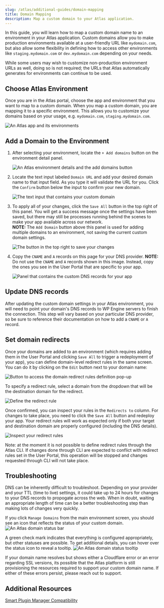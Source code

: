 ```yaml
---
slug: /atlas/additional-guides/domain-mapping
title: Domain Mapping
description: Map a custom domain to your Atlas application.
---
```


In this guide, you will learn how to map a custom domain name to an environment in your Atlas application. Custom domains allow you to make production environments available at a user-friendly URL like `mydomain.com`, but also allow some flexibility in defining how to access other environments like `staging.mydomain.com` or `dev.mydomain.com` depending on your needs.

While some users may wish to customize non-production environment URLs as well, doing so is not required; the URLs that Atlas automatically generates for environments can continue to be used.

## Choose Atlas Environment

Once you are in the Atlas portal, choose the app and environment that you want to map to a custom domain. When you map a custom domain, you are mapping it to a specific environment. This allows you to customize your domains based on your usage, e.g. `mydomain.com`, `staging.mydomain.com`.

![An Atlas app and its environments](./assets/img/domain-mapping/atlas-environment-selection-domain-mapping.png)

## Add a Domain to the Environment

1. After selecting your environment, locate the `+ Add domains` button on the environment detail panel.

   ![An Atlas environment details and the add domains button](./assets/img/domain-mapping/add-domain.png)

2. Locate the text input labeled `Domain URL` and add your desired domain name to that input field. As you type it will validate the URL for you. Click the `Confirm` button below the input to confirm your new domain.

   ![The text input that contains your custom domain](./assets/img/domain-mapping/provide-url.png)

3. To apply all of your changes, click the `Save All` button in the top right of this panel. You will get a success message once the settings have been saved, but there may still be processes running behind the scenes to make your app available across our network.  
   **NOTE:** The `Add Domain` button above this panel is used for adding multiple domains to an environment, not saving the current custom domain settings.

   ![The button in the top right to save your changes](./assets/img/domain-mapping/save-all.png)

4. Copy the `CNAME` and `A` records on this page for your DNS provider.
   **NOTE:** Do not use the `CNAME` and `A` records shown in this image. Instead, copy the ones you see in the User Portal that are specific to your app.

   ![Panel that contains the custom DNS records for your app](./assets/img/domain-mapping/cname-a-record.png)

## Update DNS records

After updating the custom domain settings in your Atlas environment, you will need to point your domain's DNS records to WP Engine servers to finish the connection. This step will vary based on your particular DNS provider, so be sure to reference their documentation on how to add a `CNAME` or `A` record.

## Set domain redirects

Once your domains are added to an environment (which requires adding them in the User Portal and clicking `Save All` to trigger a redeployment of your app), you can define domain-level redirect rules in the same screen. You can do it by clicking on the `Edit` button next to your domain name:

![Button to access the domain redirect rules definition pop-up](./assets/img/domain-mapping/edit-redirect.png)

To specify a redirect rule, select a domain from the dropdown that will be the destination domain for the redirect.

![Define the redirect rule](./assets/img/domain-mapping/add-rule.png)

Once confirmed, you can inspect your rules in the `Redirects to` column. For changes to take place, you need to click the `Save All` button and redeploy your app. Your redirect rules will work as expected only if both your target and destination domain are properly configured (including the DNS details).

![Inspect your redirect rules](./assets/img/domain-mapping/view-rule.png)

Note: at the moment it is not possible to define redirect rules through the Atlas CLI. If changes done through CLI are expected to conflict with redirect rules set in the User Portal, this operation will be stopped and changes requested through CLI will not take place.

## Troubleshooting

DNS can be inherently difficult to troubleshoot. Depending on your provider and your TTL (time to live) settings, it could take up to 24 hours for changes to your DNS records to propogate across the web.
When in doubt, waiting an appropriate length of time can be a better troubleshooting step than making lots of changes very quickly.

If you click `Manage Domains` from the main environment screen, you should see an icon that reflects the status of your custom domain.  
![An Atlas domain status bar](./assets/img/domain-mapping/domain-status-toolbar.png)

A green check mark indicates that everything is configured appropriately, but other statuses are possible. To get additional details, you can hover over the status icon to reveal a tooltip.
![An Atlas domain status tooltip](./assets/img/domain-mapping/domain-status-tooltip.png)

If your domain name resolves but shows either a Cloudflare error or an error regarding SSL versions, its possible that the Atlas platform is still provisioning the resources required to support your custom domain name. If either of these errors persist, please reach out to support.

## Additional Resources

[Smart Plugin Manager Compatibility](https://wpengine.com/support/smart-plugin-manager/#Atlas_Support)
